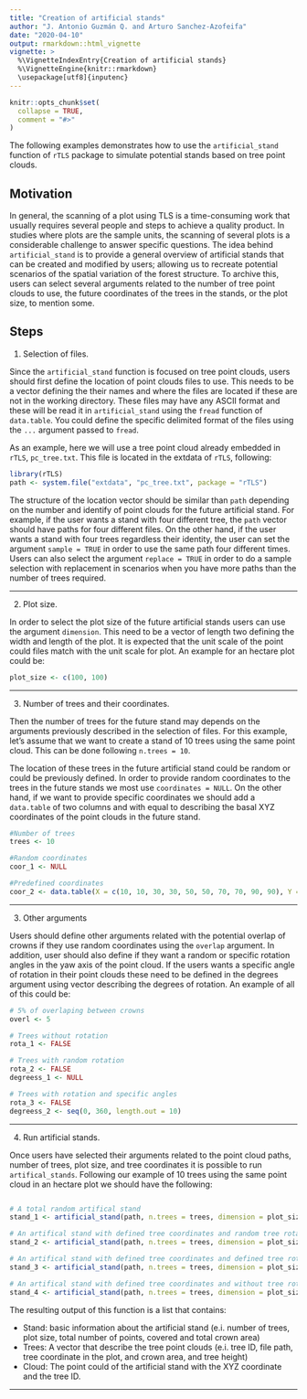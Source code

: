 ```yaml
---
title: "Creation of artificial stands"
author: "J. Antonio Guzmán Q. and Arturo Sanchez-Azofeifa"
date: "2020-04-10"
output: rmarkdown::html_vignette
vignette: >
  %\VignetteIndexEntry{Creation of artificial stands}
  %\VignetteEngine{knitr::rmarkdown}
  \usepackage[utf8]{inputenc}
---
```


```r
knitr::opts_chunk$set(
  collapse = TRUE,
  comment = "#>"
)
```

The following examples demonstrates how to use the `artificial_stand` function of `rTLS` package to simulate potential stands based on tree point clouds.

## Motivation

In general, the scanning of a plot using TLS is a time-consuming work that usually requires several people and steps to achieve a quality product. In studies where plots are the sample units, the scanning of several plots is a considerable challenge to answer specific questions. The idea behind `artificial_stand` is to provide a general overview of artificial stands that can be created and modified by users; allowing us to recreate potential scenarios of the spatial variation of the forest structure. To archive this, users can select several arguments related to the number of tree point clouds to use, the future coordinates of the trees in the stands, or the plot size, to mention some.


## Steps

1. Selection of files.

Since the `artificial_stand` function is focused on tree point clouds, users should first define the location of point clouds files to use. This needs to be a vector defining the their names and where the files are located if these are not in the working directory. These files may have any ASCII format and these will be read it in `artificial_stand` using the `fread` function of `data.table`. You could define the specific delimited format of the files using the `...` argument passed to `fread`.

\newpage

As an example, here we will use a tree point cloud already embedded in `rTLS`, `pc_tree.txt`. This file is located in the extdata of `rTLS`, following:

```r 
library(rTLS)
path <- system.file("extdata", "pc_tree.txt", package = "rTLS")

```

The structure of the location vector should be similar than `path` depending on the number and identify of point clouds for the future artificial stand. For example, if the user wants a stand with four different tree, the `path` vector should have paths for four different files. On the other hand, if the user wants a stand with four trees regardless their identity, the user can set the argument `sample = TRUE` in order to use the same path four different times. Users can also select the argument `replace = TRUE` in order to do a sample selection with replacement in scenarios when you have more paths than the number of trees required. 

***

2. Plot size.

In order to select the plot size of the future artificial stands users can use the argument `dimension`. This need to be a vector of length two defining the width and length of the plot. It is expected that the unit scale of the point could files match with the unit scale for plot. An example for an hectare plot could be: 

```r 
plot_size <- c(100, 100)

```

***

3. Number of trees and their coordinates.

Then the number of trees for the future stand may depends on the arguments previously described in the selection of files. For this example, let's assume that we want to create a stand of 10 trees using the same point cloud. This can be done following `n.trees = 10`. 

The location of these trees in the future artificial stand could be random or could be previously defined. In order to provide random coordinates to the trees in the future stands we most use `coordinates = NULL`. On the other hand, if we want to provide specific coordinates we should add a `data.table` of two columns and with \code{nrows}
equal to \code{n.trees} describing the basal XYZ coordinates of the point clouds in the future stand.

```r 
#Number of trees
trees <- 10

#Random coordinates 
coor_1 <- NULL

#Predefined coordinates
coor_2 <- data.table(X = c(10, 10, 30, 30, 50, 50, 70, 70, 90, 90), Y = c(25, 75, 25, 75, 25, 75, 25, 75, 25, 75))

```

***

3. Other arguments

Users should define other arguments related with the potential overlap of crowns if they use random coordinates using the `overlap` argument. In addition, user should also define if they want a random or specific rotation angles in the yaw axis of the point cloud. If the users wants a specific angle of rotation in their point clouds these need to be defined in the degrees argument using vector describing the degrees of rotation. An example of all of this could be:

```r 
# 5% of overlaping between crowns
overl <- 5

# Trees without rotation
rota_1 <- FALSE

# Trees with random rotation  
rota_2 <- FALSE
degreess_1 <- NULL

# Trees with rotation and specific angles
rota_3 <- FALSE
degreess_2 <- seq(0, 360, length.out = 10)

```

***

4. Run artificial stands.

Once users have selected their arguments related to the point cloud paths, number of trees, plot size, and tree coordinates it is possible to run `artifical_stands`. Following our example of 10 trees using the same point cloud in an hectare plot we should have the following:

```r 

# A total random artifical stand
stand_1 <- artificial_stand(path, n.trees = trees, dimension = plot_size, coordinates = coor_1, overlap = overl, sample = TRUE, replace = TRUE)

# An artifical stand with defined tree coordinates and random tree rotation 
stand_2 <- artificial_stand(path, n.trees = trees, dimension = plot_size, coordinates = coor_2, sample = TRUE, replace = TRUE, rotation = rota_2, degrees = degreess_1)

# An artifical stand with defined tree coordinates and defined tree rotation
stand_3 <- artificial_stand(path, n.trees = trees, dimension = plot_size, coordinates = coor_2, sample = TRUE, replace = TRUE, rotation = rota_3, degrees = degreess_2)

# An artifical stand with defined tree coordinates and without tree rotation
stand_4 <- artificial_stand(path, n.trees = trees, dimension = plot_size, coordinates = coor_2, sample = TRUE, replace = TRUE, rotation = FALSE)

```
The resulting output of this function is a list that contains:

* Stand: basic information about the artificial stand (e.i. number of trees, plot size, total number of points, covered and total crown area)
* Trees: A vector that describe the tree point clouds (e.i. tree ID, file path, tree coordinate in the plot, and crown area, and tree height)
* Cloud: The point could of the artificial stand with the XYZ coordinate and the tree ID.

***

